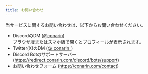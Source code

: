 ```yaml
---
title: お問い合わせ
---
```


当サービスに関するお問い合わせは、以下からお問い合わせください。
- DiscordのDM (<Mention>[@conarin](https://redirect.conarin.com/discord)</Mention>)  
    ブラウザ版またはスマホ版で開くとプロフィールが表示されます。
- Twitter(X)のDM ([@\_conarin\_](https://redirect.conarin.com/x))
- Discord Botのサポートサーバー (https://redirect.conarin.com/discord/bots/support)
- お問い合わせフォーム (https://conarin.com/contact)
